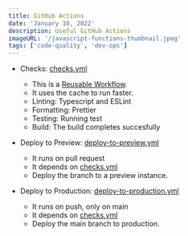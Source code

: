 ```yaml
---
title: GitHub Actions
date: 'January 10, 2022'
description: Useful GitHub Actions
imageURL: '/javascript-functions-thumbnail.jpeg'
tags: ['code-quality', 'dev-ops']
---
```


- Checks: [checks.yml](../../.github/workflows/checks.yml)

  - This is a [Reusable Workflow](https://docs.github.com/en/actions/learn-github-actions/reusing-workflows#using-outputs-from-a-reusable-workflow).
  - It uses the cache to run faster.
  - Linting: Typescript and ESLint
  - Formatting: Prettier
  - Testing: Running test
  - Build: The build completes succesfully

- Deploy to Preview: [deploy-to-preview.yml](../../.github/workflows/deploy-to-preview.yml)

  - It runs on pull request
  - It depends on [checks.yml](../../.github/workflows/checks.yml)
  - Deploy the branch to a preview instance.

- Deploy to Production: [deploy-to-production.yml](../../.github/workflows/deploy-to-production.yml)
  - It runs on push, only on main
  - It depends on [checks.yml](../../.github/workflows/checks.yml)
  - Deploy the main branch to production.
